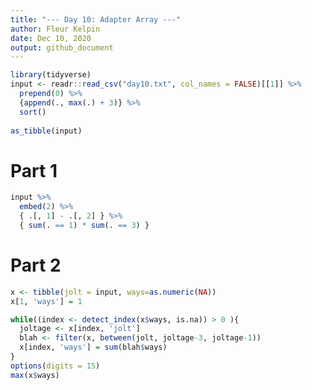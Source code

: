 ```yaml
---
title: "--- Day 10: Adapter Array ---"
author: Fleur Kelpin
date: Dec 10, 2020
output: github_document
---
```

```r
library(tidyverse)
input <- readr::read_csv("day10.txt", col_names = FALSE)[[1]] %>%
  prepend(0) %>%
  {append(., max(.) + 3)} %>%
  sort()
  
as_tibble(input)
```

# Part 1

```r
input %>%
  embed(2) %>%
  { .[, 1] - .[, 2] } %>%
  { sum(. == 1) * sum(. == 3) }
```

# Part 2

```r
x <- tibble(jolt = input, ways=as.numeric(NA))
x[1, 'ways'] = 1

while((index <- detect_index(x$ways, is.na)) > 0 ){
  joltage <- x[index, 'jolt']
  blah <- filter(x, between(jolt, joltage-3, joltage-1))
  x[index, 'ways'] = sum(blah$ways)
}
options(digits = 15)
max(x$ways)
```
